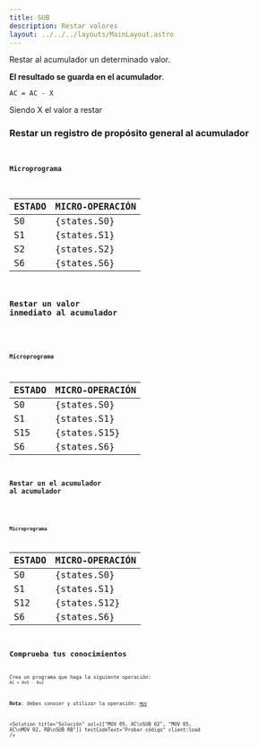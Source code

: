 ```yaml
---
title: SUB
description: Restar valores
layout: ../../../layouts/MainLayout.astro
---
```



Restar al acumulador un determinado valor.

**El resultado se guarda en el acumulador**.

```
AC = AC - X
```

Siendo X el valor a restar

### Restar un registro de propósito general al acumulador

<Code
  code="SUB RB"
  testCodeText="Probar código"
  previewText="Vista previa"
  previewVideoSrc="/assets/video/preview/SUB_RB.mp4"
  client:load
/>

#### Microprograma

| ESTADO | MICRO-OPERACIÓN |
| :----- | :-------------- |
| S0     | {states.S0}     |
| S1     | {states.S1}     |
| S2     | {states.S2}     |
| S6     | {states.S6}     |

### Restar un valor inmediato al acumulador

<Code
  code="SUB 0F"
  testCodeText="Probar código"
  previewText="Vista previa"
  previewVideoSrc="/assets/video/preview/SUB_0F.mp4"
  client:load
/>

#### Microprograma

| ESTADO | MICRO-OPERACIÓN |
| :----- | :-------------- |
| S0     | {states.S0}     |
| S1     | {states.S1}     |
| S15    | {states.S15}    |
| S6     | {states.S6}     |

### Restar un el acumulador al acumulador

<Code
  code="SUB AC"
  testCodeText="Probar código"
  previewText="Vista previa"
  previewVideoSrc="/assets/video/preview/SUB_AC.mp4"
  client:load
/>

#### Microprograma

| ESTADO | MICRO-OPERACIÓN |
| :----- | :-------------- |
| S0     | {states.S0}     |
| S1     | {states.S1}     |
| S12    | {states.S12}    |
| S6     | {states.S6}     |

## Comprueba tus conocimientos

Crea un programa que haga la siguiente operación: `AC = 0x5 - 0x2`

**Nota**: debes conocer y utilizar la operación: [`MOV`](/es/instructions/MOV)

<Solution
  title="Solución"
  sol={["MOV 05, AC\nSUB 02", "MOV 05, AC\nMOV 02, RB\nSUB RB"]}
  testCodeText="Probar código"
  client:load
/>
